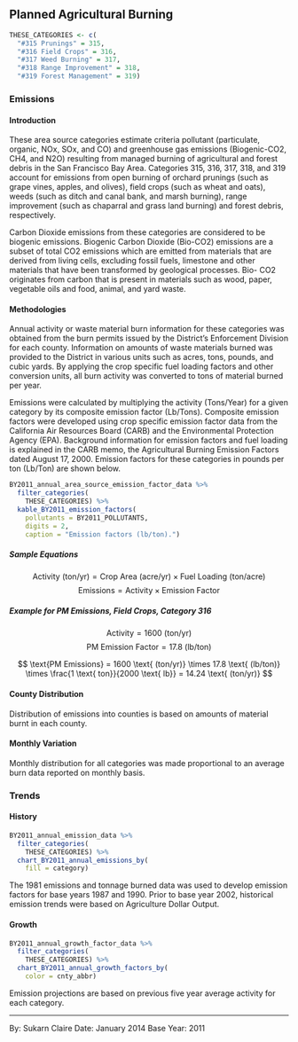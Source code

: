 ## Planned Agricultural Burning {#waste_burn-planned_ag}

```r
THESE_CATEGORIES <- c(
  "#315 Prunings" = 315,
  "#316 Field Crops" = 316,
  "#317 Weed Burning" = 317,
  "#318 Range Improvement" = 318,
  "#319 Forest Management" = 319)
```

### Emissions

#### Introduction {-}

These area source categories estimate criteria pollutant (particulate, organic, NOx, SOx, and CO) and greenhouse gas emissions (Biogenic-CO2, CH4, and N2O) resulting from managed burning of agricultural and forest debris in the San Francisco Bay Area. Categories 315, 316, 317, 318, and 319 account for emissions from open burning of orchard prunings (such as grape vines, apples, and olives), field crops (such as wheat and oats), weeds (such as ditch and canal bank, and marsh burning), range improvement (such as chaparral and grass land burning) and forest debris, respectively.

Carbon Dioxide emissions from these categories are considered to be biogenic emissions. Biogenic Carbon Dioxide (Bio-CO2) emissions are a subset of total CO2 emissions which are emitted from materials that are derived from living cells, excluding fossil fuels, limestone and other materials that have been transformed by geological processes. Bio- CO2 originates from carbon that is present in materials such as wood, paper, vegetable oils and food, animal, and yard waste.

#### Methodologies {#waste_burn-planned_ag-methodology -}

Annual activity or waste material burn information for these categories was obtained from the burn permits issued by the District’s Enforcement Division for each county. Information on amounts of waste materials burned was provided to the District in various units such as acres, tons, pounds, and cubic yards. By applying the crop specific fuel loading factors and other conversion units, all burn activity was converted to tons of material burned per year.

Emissions were calculated by multiplying the activity (Tons/Year) for a given category by its composite emission factor (Lb/Tons). Composite emission factors were developed using crop specific emission factor data from the California Air Resources Board (CARB) and the Environmental Protection Agency (EPA). Background information for emission factors and fuel loading is explained in the CARB memo, the Agricultural Burning Emission Factors dated August 17, 2000. Emission factors for these categories in pounds per ton (Lb/Ton) are shown below.

```r
BY2011_annual_area_source_emission_factor_data %>%
  filter_categories(
    THESE_CATEGORIES) %>%
  kable_BY2011_emission_factors(
    pollutants = BY2011_POLLUTANTS,
    digits = 2,
    caption = "Emission factors (lb/ton).")
```

##### Sample Equations {-}

$$
\text{Activity (ton/yr)} = \text{Crop Area (acre/yr)} \times \text{Fuel Loading (ton/acre)} 
$$
$$
\text{Emissions} = \text{Activity} \times \text{Emission Factor}
$$

##### Example for PM Emissions, Field Crops, Category 316 {-}

$$
\text{Activity} = 1600 \text{ (ton/yr)}
$$
$$
\text{PM Emission Factor} = 17.8 \text{ (lb/ton)}
$$

$$
\text{PM Emissions} = 1600 \text{ (ton/yr)} \times 17.8 \text{ (lb/ton)} \times \frac{1 \text{ ton}}{2000 \text{ lb}} = 14.24 \text{ (ton/yr)}
$$

#### County Distribution {-}

Distribution of emissions into counties is based on amounts of material burnt in each county.

#### Monthly Variation {-}

Monthly distribution for all categories was made proportional to an average burn data reported on monthly basis.

### Trends

#### History {-}

```r
BY2011_annual_emission_data %>%
  filter_categories(
    THESE_CATEGORIES) %>%
  chart_BY2011_annual_emissions_by(
    fill = category) 
```

The 1981 emissions and tonnage burned data was used to develop emission factors for base years 1987 and 1990. Prior to base year 2002, historical emission trends were based on Agriculture Dollar Output.

#### Growth {-}

```r
BY2011_annual_growth_factor_data %>%
  filter_categories(
    THESE_CATEGORIES) %>%
  chart_BY2011_annual_growth_factors_by(
    color = cnty_abbr) 
```

Emission projections are based on previous five year average activity for each category.

***

By: Sukarn Claire 
Date: January 2014 
Base Year: 2011
